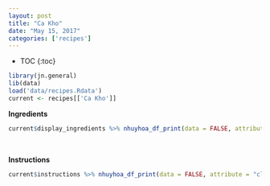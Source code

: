```yaml
---
layout: post
title: "Ca Kho"
date: "May 15, 2017"
categories: ['recipes']
---
```


* TOC
{:toc}

```r
library(jn.general)
lib(data)
load('data/recipes.Rdata')
current <- recipes[['Ca Kho']]
```

**Ingredients**

```r
current$display_ingredients %>% nhuyhoa_df_print(data = FALSE, attribute = "class = \"presenttab\"")
```

<br>

**Instructions**

```r
current$instructions %>% nhuyhoa_df_print(data = FALSE, attribute = "class = \"presenttabnoh\"")
```

